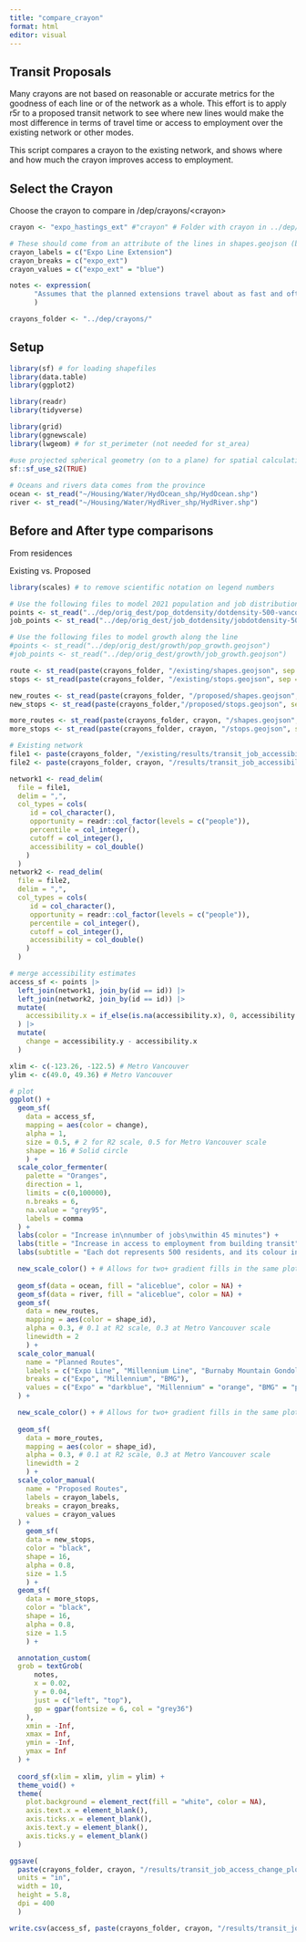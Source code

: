 ---
title: "compare_crayon"
format: html
editor: visual
---

## Transit Proposals

Many crayons are not based on reasonable or accurate metrics for the goodness of each line or of the network as a whole. This effort is to apply r5r to a proposed transit network to see where new lines would make the most difference in terms of travel time or access to employment over the existing network or other modes.

This script compares a crayon to the existing network, and shows where and how much the crayon improves access to employment.

## Select the Crayon

Choose the crayon to compare in /dep/crayons/\<crayon\>

```{r}
crayon <- "expo_hastings_ext" #"crayon" # Folder with crayon in ../dep/results_log

# These should come from an attribute of the lines in shapes.geojson (but they don't)
crayon_labels = c("Expo Line Extension")
crayon_breaks = c("expo_ext")
crayon_values = c("expo_ext" = "blue")

notes <- expression(
      "Assumes that the planned extensions travel about as fast and often as the existing lines.\nAssumes that proposed metro lines come every 6 minutes on each branch and travel at an average speed of 35 km/h.\nAssumes that the planned gondola comes every minute and travels 23.6 km/h.\nTravel times calculated for 2023-12-08 (Friday) at 2 PM.\nGTFS feed for the proposed route calculated using mrcagney/make_gtfs.\nUses 2023-09-02 TransLink GTFS feed. Map data from OpenStreetMap.\nPopulation data from the 2021 census gathered using R/cancensus.R\nJob data from the 2021 census gathered using cansim.\nPopulation and job data are reproduced and distributed on an 'as is' basis with the permission of Statistics Canada.\nTravel times calculated using r5r: Rapid Realistic Routing on Multimodal Transport Networks with R5 in R.\nContains information licensed under the Open Government Licence – British Columbia."
      )

crayons_folder <- "../dep/crayons/"
```

## Setup

```{r}
library(sf) # for loading shapefiles
library(data.table)
library(ggplot2)

library(readr)
library(tidyverse)

library(grid)
library(ggnewscale)
library(lwgeom) # for st_perimeter (not needed for st_area)

#use projected spherical geometry (on to a plane) for spatial calculations
sf::sf_use_s2(TRUE)
  
# Oceans and rivers data comes from the province
ocean <- st_read("~/Housing/Water/HydOcean_shp/HydOcean.shp")
river <- st_read("~/Housing/Water/HydRiver_shp/HydRiver.shp")
```

## Before and After type comparisons

From residences

Existing vs. Proposed

```{r}
library(scales) # to remove scientific notation on legend numbers

# Use the following files to model 2021 population and job distribution
points <- st_read("../dep/orig_dest/pop_dotdensity/dotdensity-500-vancouver-abbotsford.shp")
job_points <- st_read("../dep/orig_dest/job_dotdensity/jobdotdensity-500-vancouver-abbotsford.shp")

# Use the following files to model growth along the line 
#points <- st_read("../dep/orig_dest/growth/pop_growth.geojson")
#job_points <- st_read("../dep/orig_dest/growth/job_growth.geojson")

route <- st_read(paste(crayons_folder, "/existing/shapes.geojson", sep = ""))
stops <- st_read(paste(crayons_folder, "/existing/stops.geojson", sep = ""))

new_routes <- st_read(paste(crayons_folder, "/proposed/shapes.geojson", sep = ""))
new_stops <- st_read(paste(crayons_folder,"/proposed/stops.geojson", sep = ""))

more_routes <- st_read(paste(crayons_folder, crayon, "/shapes.geojson", sep = ""))
more_stops <- st_read(paste(crayons_folder, crayon, "/stops.geojson", sep = ""))

# Existing network
file1 <- paste(crayons_folder, "/existing/results/transit_job_accessibility.csv", sep = "")
file2 <- paste(crayons_folder, crayon, "/results/transit_job_accessibility.csv", sep = "")

network1 <- read_delim(
  file = file1,
  delim = ",",
  col_types = cols(
     id = col_character(),
     opportunity = readr::col_factor(levels = c("people")),
     percentile = col_integer(),
     cutoff = col_integer(),
     accessibility = col_double()
    )
  )
network2 <- read_delim(
  file = file2,
  delim = ",",
  col_types = cols(
     id = col_character(),
     opportunity = readr::col_factor(levels = c("people")),
     percentile = col_integer(),
     cutoff = col_integer(),
     accessibility = col_double()
    )
  )

# merge accessibility estimates
access_sf <- points |> 
  left_join(network1, join_by(id == id)) |>
  left_join(network2, join_by(id == id)) |>
  mutate(
    accessibility.x = if_else(is.na(accessibility.x), 0, accessibility.x)
  ) |>
  mutate(
    change = accessibility.y - accessibility.x
  )

xlim <- c(-123.26, -122.5) # Metro Vancouver
ylim <- c(49.0, 49.36) # Metro Vancouver

# plot
ggplot() +
  geom_sf(
    data = access_sf, 
    mapping = aes(color = change),
    alpha = 1,
    size = 0.5, # 2 for R2 scale, 0.5 for Metro Vancouver scale
    shape = 16 # Solid circle
    ) +
  scale_color_fermenter(
    palette = "Oranges",
    direction = 1,
    limits = c(0,100000),
    n.breaks = 6,
    na.value = "grey95",
    labels = comma
  ) +
  labs(color = "Increase in\nnumber of jobs\nwithin 45 minutes") +
  labs(title = "Increase in access to employment from building transit") +
  labs(subtitle = "Each dot represents 500 residents, and its colour indicates increased access to jobs with the proposed routes.") +

  new_scale_color() + # Allows for two+ gradient fills in the same plot
  
  geom_sf(data = ocean, fill = "aliceblue", color = NA) +
  geom_sf(data = river, fill = "aliceblue", color = NA) +
  geom_sf(
    data = new_routes, 
    mapping = aes(color = shape_id),
    alpha = 0.3, # 0.1 at R2 scale, 0.3 at Metro Vancouver scale
    linewidth = 2
    ) +
  scale_color_manual(
    name = "Planned Routes",
    labels = c("Expo Line", "Millennium Line", "Burnaby Mountain Gondola"),
    breaks = c("Expo", "Millennium", "BMG"),
    values = c("Expo" = "darkblue", "Millennium" = "orange", "BMG" = "purple")
  ) +

  new_scale_color() + # Allows for two+ gradient fills in the same plot
  
  geom_sf(
    data = more_routes, 
    mapping = aes(color = shape_id),
    alpha = 0.3, # 0.1 at R2 scale, 0.3 at Metro Vancouver scale
    linewidth = 2
    ) +
  scale_color_manual(
    name = "Proposed Routes",
    labels = crayon_labels, 
    breaks = crayon_breaks,
    values = crayon_values
  ) +
    geom_sf(
    data = new_stops, 
    color = "black", 
    shape = 16, 
    alpha = 0.8, 
    size = 1.5
    ) +
  geom_sf(
    data = more_stops, 
    color = "black", 
    shape = 16, 
    alpha = 0.8, 
    size = 1.5
    ) +

  annotation_custom(
  grob = textGrob(
      notes,
      x = 0.02,
      y = 0.04,
      just = c("left", "top"),
      gp = gpar(fontsize = 6, col = "grey36")
    ), 
    xmin = -Inf,
    xmax = Inf,
    ymin = -Inf,
    ymax = Inf
  ) +
  
  coord_sf(xlim = xlim, ylim = ylim) +
  theme_void() +
  theme(
    plot.background = element_rect(fill = "white", color = NA),
    axis.text.x = element_blank(),
    axis.ticks.x = element_blank(),
    axis.text.y = element_blank(),
    axis.ticks.y = element_blank()
  )
```

```{r}
ggsave(
  paste(crayons_folder, crayon, "/results/transit_job_access_change_plot.png", sep = ""),
  units = "in", 
  width = 10, 
  height = 5.8, 
  dpi = 400
  )

write.csv(access_sf, paste(crayons_folder, crayon, "/results/transit_job_access_change.csv", sep = ""), row.names=FALSE)
```
